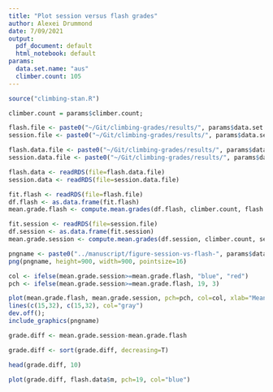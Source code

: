 ```yaml
---
title: "Plot session versus flash grades"
author: Alexei Drummond
date: 7/09/2021
output:
  pdf_document: default
  html_notebook: default
params:
  data.set.name: "aus"
  climber.count: 105
---
```


```r
source("climbing-stan.R")
```

```r
climber.count = params$climber.count;

flash.file <- paste0("~/Git/climbing-grades/results/", params$data.set.name, "/ascents-from-2016-08-01-to-2021-08-01-minAscents400-minFails1.rds")
session.file <- paste0("~/Git/climbing-grades/results/", params$data.set.name, "/ascents-from-2016-08-01-to-2021-08-01-minAscents400-minFails1-session.rds")

flash.data.file <- paste0("~/Git/climbing-grades/results/", params$data.set.name, "/ascents-from-2016-08-01-to-2021-08-01-minAscents400-minFails1-data.rds")
session.data.file <- paste0("~/Git/climbing-grades/results/", params$data.set.name, "/ascents-from-2016-08-01-to-2021-08-01-minAscents400-minFails1-session-data.rds")

flash.data <- readRDS(file=flash.data.file)
session.data <- readRDS(file=session.data.file)

fit.flash <- readRDS(file=flash.file)
df.flash <- as.data.frame(fit.flash)
mean.grade.flash <- compute.mean.grades(df.flash, climber.count, flash.data)

fit.session <- readRDS(file=session.file)
df.session <- as.data.frame(fit.session)
mean.grade.session <- compute.mean.grades(df.session, climber.count, session.data)

```

```r
pngname <- paste0("../manuscript/figure-session-vs-flash-", params$data.set.name,".png")
png(pngname, height=900, width=900, pointsize=16)

col <- ifelse(mean.grade.session>=mean.grade.flash, "blue", "red")
pch <- ifelse(mean.grade.session>=mean.grade.flash, 19, 3)

plot(mean.grade.flash, mean.grade.session, pch=pch, col=col, xlab="Mean flash grade (per climber)", ylab="Mean session grade (per climber)", xlim=c(18,28), ylim=c(18,28))
lines(c(15,32), c(15,32), col="gray")
dev.off();
include_graphics(pngname)
```

```r
grade.diff <- mean.grade.session-mean.grade.flash

grade.diff <- sort(grade.diff, decreasing=T)

head(grade.diff, 10)
```

```r
plot(grade.diff, flash.data$m, pch=19, col="blue")
```